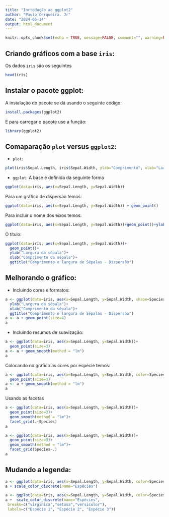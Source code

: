 ```yaml
---
title: "Inrtodução ao ggplot2"
author: "Paulo Cerqueira. Jr"
date: "2024-06-14"
output: html_document
---
```


```r
knitr::opts_chunk$set(echo = TRUE, message=FALSE, comment="", warning=FALSE)
```

## Criando gráficos com a base `iris`:


Os dados `iris` são os seguintes 


```r
head(iris)
```


## Instalar o pacote ggplot:

A instalação do pacote se dá usando o seguinte código:


```r
install.packages(ggplot2)
```

E para carregar o pacote use a função:


```r
library(ggplot2)
```


## Comaparação `plot` versus `ggplot2`:


* `plot`:


```r
plot(iris$Sepal.Length, iris$Sepal.Width, ylab="Comprimento", xlab="Largura", main="Gráfico de dispersão")
```


* `ggplot`: A base é definida da seguinte forma

```r
ggplot(data=iris, aes(x=Sepal.Length, y=Sepal.Width))
```


Para um gráfico de dispersão temos:

```r
ggplot(data=iris, aes(x=Sepal.Length, y=Sepal.Width)) + geom_point()
```


Para incluir o nome dos eixos temos:

```r
ggplot(data=iris, aes(x=Sepal.Length, y=Sepal.Width))+geom_point()+ylab("Largura da sépala")+xlab("Comprimento da sépala")
```


O título:

```r
ggplot(data=iris, aes(x=Sepal.Length, y=Sepal.Width))+
  geom_point()+
  ylab("Largura da sépala")+
  xlab("Comprimento da sépala")+
  ggtitle("Comprimento e largura de Sépalas - Dispersão")
```



## Melhorando o gráfico:

* Incluindo cores e formatos:

```r
a <- ggplot(data=iris, aes(x=Sepal.Length, y=Sepal.Width, shape=Species, color=Species))+
  ylab("Largura da sépala")+
  xlab("Comprimento da sépala")+
  ggtitle("Comprimento e largura de Sépalas - Dispersão")
a <- a + geom_point(size=4)
a  
```



* Incluindo resumos de suavização:



```r
a <- ggplot(data=iris, aes(x=Sepal.Length, y=Sepal.Width))+
  geom_point(size=3)
a <- a + geom_smooth(method = "lm")
a  
```

Colocando no gráfico as cores por espécie temos:

```r
a <- ggplot(data=iris, aes(x=Sepal.Length, y=Sepal.Width, color=Species))+
  geom_point(size=3)
a <- a + geom_smooth(method = "lm")
a
```

Usando as facetas

```r
a <- ggplot(data=iris, aes(x=Sepal.Length, y=Sepal.Width))+
  geom_point(size=3)+ 
  geom_smooth(method = "lm")+
  facet_grid(.~Species)
a
```


```r
a <- ggplot(data=iris, aes(x=Sepal.Length, y=Sepal.Width))+
  geom_point(size=3)+ 
  geom_smooth(method = "lm")+
  facet_grid(Species~.)
a
```

## Mudando a legenda:




```r
a <- ggplot(data=iris, aes(x=Sepal.Length, y=Sepal.Width, color=Species))+ geom_point(size=3)
a + scale_color_discrete(name="Espécies")

```


```r
a <- ggplot(data=iris, aes(x=Sepal.Length, y=Sepal.Width, color=Species))+ geom_point(size=3)
a +  scale_color_discrete(name="Espécies",
 breaks=c("virginica","setosa","versicolor"),
 labels=c("Espécie 1", "Espécie 2", "Espécie 3"))
```


